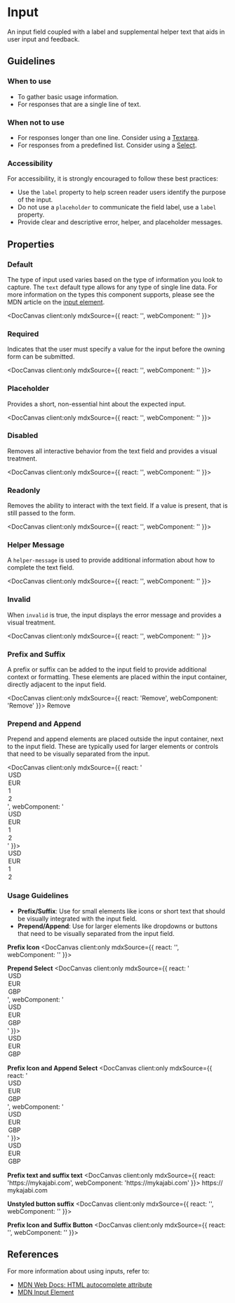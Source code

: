 
# Input

An input field coupled with a label and supplemental helper text that aids in user input and feedback.

## Guidelines

### When to use

- To gather basic usage information.
- For responses that are a single line of text.

### When not to use

- For responses longer than one line. Consider using a [Textarea](/docs/components-textarea--docs).
- For responses from a predefined list. Consider using a [Select](/docs/components-select--docs).

### Accessibility

For accessibility, it is strongly encouraged to follow these best practices:

- Use the `label` property to help screen reader users identify the purpose of the input.
- Do not use a `placeholder` to communicate the field label, use a `label` property.
- Provide clear and descriptive error, helper, and placeholder messages.

## Properties

<DocArgsTable componentName="pds-input" docSource={components} />

### Default

The type of input used varies based on the type of information you look to capture. The `text` default type allows for any type of single line data. For more information on the types this component supports, please see the MDN article on the [input element](https://developer.mozilla.org/en-US/docs/Web/HTML/Element/input#input_types).

<DocCanvas client:only
  mdxSource={{
    react: '<PdsInput componentId="pds-input-text-example" label="Name" type="text" value="Frank Dux"></PdsInput>',
    webComponent: '<pds-input component-id="pds-input-text-example" label="Name" type="text" value="Frank Dux"></pds-input>'
}}>
  <pds-input component-id="pds-input-text-example" label="Name" type="text" value="Frank Dux"></pds-input>
</DocCanvas>

### Required

Indicates that the user must specify a value for the input before the owning form can be submitted.

<DocCanvas client:only
  mdxSource={{
    react: '<PdsInput componentId="pds-input-required-example" label="Name" type="email" required="true" value="Frank Dux"></PdsInput>',
    webComponent: '<pds-input component-id="pds-input-required-example" label="Name" type="email" required="true" value="Frank Dux"></pds-input>'
}}>
  <pds-input component-id="pds-input-required-example" label="Name" type="email" required="true" value="Frank Dux"></pds-input>
</DocCanvas>

### Placeholder

Provides a short, non-essential hint about the expected input.

<DocCanvas client:only
  mdxSource={{
    react: '<PdsInput componentId="pds-input-placeholder-example" label="Email" type="email" placeholder="Enter a email address..." value=""></PdsInput>',
    webComponent: '<pds-input component-id="pds-input-placeholder-example" label="Email" type="email" placeholder="Enter a email address..." value=""></pds-input>'
}}>
  <pds-input component-id="pds-input-placeholder-example" label="Email" type="email" placeholder="Enter a email address..." value=""></pds-input>
</DocCanvas>

### Disabled

Removes all interactive behavior from the text field and provides a visual treatment.

<DocCanvas client:only
  mdxSource={{
    react: '<PdsInput componentId="pds-input-disabled-example" label="Name" type="email" disabled="true" value="Frank Dux"></PdsInput>',
    webComponent: '<pds-input component-id="pds-input-disabled-example" label="Name" type="email" disabled="true" value="Frank Dux"></pds-input>'
}}>
  <pds-input component-id="pds-input-disabled-example" label="Name" type="email" disabled="true" value="Frank Dux"></pds-input>
</DocCanvas>

### Readonly

Removes the ability to interact with the text field. If a value is present, that is still passed to the form.

<DocCanvas client:only
  mdxSource={{
    react: '<PdsInput componentId="pds-input-readonly-example" label="Name" type="email" readonly="true" value="Frank Dux"></PdsInput>',
    webComponent: '<pds-input component-id="pds-input-readonly-example" label="Name" type="email" readonly="true" value="Frank Dux"></pds-input>'
}}>
  <pds-input component-id="pds-input-readonly-example" label="Name" type="email" readonly="true" value="Frank Dux"></pds-input>
</DocCanvas>

### Helper Message

A `helper-message` is used to provide additional information about how to complete the text field.

<DocCanvas client:only
  mdxSource={{
    react: '<PdsInput componentId="pds-input-help-example" label="Name" type="email" helperMessage="Please use the correct format" value="Frank Dux"></PdsInput>',
    webComponent: '<pds-input component-id="pds-input-help-example" label="Name" type="email" helper-message="Please use the correct format" value="Frank Dux"></pds-input>'
}}>
  <pds-input component-id="pds-input-help-example" label="Name" type="email" helper-message="Please use the correct format" value="Frank Dux"></pds-input>
</DocCanvas>

### Invalid

When `invalid` is true, the input displays the error message and provides a visual treatment.

<DocCanvas client:only
  mdxSource={{
    react: '<PdsInput componentId="pds-input-error-example" label="Email address" type="email" errorMessage="Please provide a valid email address" value="Frank Dux" invalid></PdsInput>',
    webComponent: '<pds-input component-id="pds-input-error-example" label="Email address" type="email" error-message="Please provide a valid email address" value="Frank Dux" invalid></pds-input>'
}}>
  <pds-input component-id="pds-input-error-example" label="Email address" type="email" error-message="Please provide a valid email address" value="Frank Dux" invalid></pds-input>
</DocCanvas>

### Prefix and Suffix
A prefix or suffix can be added to the input field to provide additional context or formatting. These elements are placed within the input container, directly adjacent to the input field.

<DocCanvas client:only
  mdxSource={{
    react: '<PdsInput componentId="pds-input-prefix-suffix-example" label="Name" type="email" value="Frank Dux"><PdsIcon name="mail" slot="prefix"></PdsIcon><PdsButton class="pds-input__suffix" variant="unstyled" slot="suffix" icon-only icon="remove-circle">Remove</PdsButton></PdsInput>',
    webComponent: '<pds-input component-id="pds-input-prefix-suffix-example" label="Name" type="email" value="Frank Dux"><pds-icon name="mail" slot="prefix"></pds-icon><pds-button class="pds-input__suffix" variant="unstyled" slot="suffix" icon-only icon="remove-circle">Remove</pds-button></pds-input>'
  }}>
  <pds-input component-id="pds-input-prefix-suffix-example" label="Name" type="email" value="Frank Dux">
    <pds-icon name="mail" slot="prefix"></pds-icon>
    <pds-button class="pds-input__suffix" variant="unstyled" slot="suffix" icon-only icon="remove-circle">Remove</pds-button>
  </pds-input>
</DocCanvas>

### Prepend and Append
Prepend and append elements are placed outside the input container, next to the input field. These are typically used for larger elements or controls that need to be visually separated from the input.

<DocCanvas client:only
  mdxSource={{
    react: '<PdsInput componentId="pds-input-prepend-append-example" label="Amount" type="text" value="100"><PdsSelect class="pds-input__prepend" slot="prepend"><option value="USD">USD</option><option value="EUR">EUR</option></PdsSelect><PdsSelect class="pds-input__append" slot="append"><option value="1">1</option><option value="2">2</option></PdsSelect></PdsInput>',
    webComponent: '<pds-input component-id="pds-input-prepend-append-example" label="Amount" type="text" value="100"><pds-select class="pds-input__prepend" slot="prepend"><option value="USD">USD</option><option value="EUR">EUR</option></pds-select><pds-select class="pds-input__append" slot="append"><option value="1">1</option><option value="2">2</option></pds-select></pds-input>'
  }}>
  <pds-input component-id="pds-input-prepend-append-example" label="Amount" type="text" value="100">
    <pds-select class="pds-input__prepend" slot="prepend">
      <option value="USD">USD</option>
      <option value="EUR">EUR</option>
    </pds-select>
    <pds-select class="pds-input__append" slot="append">
      <option value="1">1</option>
      <option value="2">2</option>
    </pds-select>
  </pds-input>
</DocCanvas>

### Usage Guidelines

- **Prefix/Suffix**: Use for small elements like icons or short text that should be visually integrated with the input field.
- **Prepend/Append**: Use for larger elements like dropdowns or buttons that need to be visually separated from the input field.

**Prefix Icon**
<DocCanvas client:only
  mdxSource={{
    react: '<PdsInput componentId="pds-input-prefix-icon" label="Email" type="email" value="Frank Dux"><PdsIcon name="mail" slot="prefix"></PdsIcon></PdsInput>',
    webComponent: '<pds-input component-id="pds-input-prefix-icon" label="Email" type="email" value="Frank Dux"><pds-icon name="mail" slot="prefix"></pds-icon></pds-input>'
  }}>
  <pds-input component-id="pds-input-prefix-icon" label="Email" type="email" value="Frank Dux">
    <pds-icon name="mail" slot="prefix"></pds-icon>
  </pds-input>
</DocCanvas>

**Prepend Select**
<DocCanvas client:only
  mdxSource={{
    react: '<PdsInput componentId="pds-input-prepend-select" label="Amount" type="text" value="100"><PdsSelect class="pds-input__prepend" slot="prepend"><option value="USD">USD</option><option value="EUR">EUR</option><option value="GBP">GBP</option></PdsSelect></PdsInput>',
    webComponent: '<pds-input component-id="pds-input-prepend-select" label="Amount" type="text" value="100"><pds-select class="pds-input__prepend" slot="prepend"><option value="USD">USD</option><option value="EUR">EUR</option><option value="GBP">GBP</option></pds-select></pds-input>'
  }}>
  <pds-input component-id="pds-input-prepend-select" label="Amount" type="text" value="100">
    <pds-select class="pds-input__prepend" slot="prepend">
      <option value="USD">USD</option>
      <option value="EUR">EUR</option>
      <option value="GBP">GBP</option>
    </pds-select>
  </pds-input>
</DocCanvas>

**Prefix Icon and Append Select**
<DocCanvas client:only
  mdxSource={{
    react: '<PdsInput componentId="pds-input-prefix-append" label="Amount" type="text" value="100"><PdsIcon name="dollar" slot="prefix"></PdsIcon><PdsSelect class="pds-input__append" slot="append"><option value="USD">USD</option><option value="EUR">EUR</option><option value="GBP">GBP</option></PdsSelect></PdsInput>',
    webComponent: '<pds-input component-id="pds-input-prefix-append" label="Amount" type="text" value="100"><pds-icon name="dollar" slot="prefix"></pds-icon><pds-select class="pds-input__append" slot="append"><option value="USD">USD</option><option value="EUR">EUR</option><option value="GBP">GBP</option></pds-select></pds-input>'
  }}>
  <pds-input component-id="pds-input-prefix-append" label="Amount" type="text" value="100">
    <pds-icon name="dollar" slot="prefix"></pds-icon>
    <pds-select class="pds-input__append" slot="append">
      <option value="USD">USD</option>
      <option value="EUR">EUR</option>
      <option value="GBP">GBP</option>
    </pds-select>
  </pds-input>
</DocCanvas>

**Prefix text and suffix text**
<DocCanvas client:only
  mdxSource={{
    react: '<PdsInput componentId="pds-input-prefix-suffix-text" label="URL" type="text" value=""><PdsText class="pds-input__prefix" color="--pine-color-grey-700" slot="prefix">https://</PdsText><PdsText class="pds-input__suffix" color="--pine-color-grey-700" slot="suffix">mykajabi.com</PdsText></PdsInput>',
    webComponent: '<pds-input component-id="pds-input-prefix-suffix-text" label="URL" type="text" value=""><pds-text class="pds-input__prefix" color="--pine-color-grey-700" slot="prefix">https://</pds-text><pds-text class="pds-input__suffix" color="--pine-color-grey-700" slot="suffix">mykajabi.com</pds-text></pds-input>'
  }}>
  <pds-input component-id="pds-input-prefix-suffix-text" label="URL" type="text" value="">
    <pds-text class="pds-input__prefix" color="--pine-color-grey-700" slot="prefix">https://</pds-text>
    <pds-text class="pds-input__suffix" color="--pine-color-grey-700" slot="suffix">mykajabi.com</pds-text>
  </pds-input>
</DocCanvas>

**Unstyled button suffix**
<DocCanvas client:only
  mdxSource={{
    react: '<PdsInput componentId="pds-input-suffix-button" label="Search" type="text" value=""><PdsButton class="pds-input__suffix" variant="unstyled" slot="suffix"><PdsIcon name="search"></PdsIcon></PdsButton></PdsInput>',
    webComponent: '<pds-input component-id="pds-input-suffix-button" label="Search" type="text" value=""><pds-button class="pds-input__suffix" variant="unstyled" slot="suffix"><pds-icon name="search"></pds-icon></pds-button></pds-input>'
  }}>
  <pds-input component-id="pds-input-suffix-button" label="Search" type="text" value="">
    <pds-button class="pds-input__suffix" variant="unstyled" slot="suffix">
      <pds-icon name="search"></pds-icon>
    </pds-button>
  </pds-input>
</DocCanvas>

**Prefix Icon and Suffix Button**
<DocCanvas client:only
  mdxSource={{
    react: '<PdsInput componentId="pds-input-prefix-suffix" label="Email" type="email" value="Frank Dux"><PdsIcon name="mail" slot="prefix"></PdsIcon><PdsButton class="pds-input__suffix" variant="unstyled" slot="suffix"><PdsIcon name="remove-circle"></PdsIcon></PdsButton></PdsInput>',
    webComponent: '<pds-input component-id="pds-input-prefix-suffix" label="Email" type="email" value="Frank Dux"><pds-icon name="mail" slot="prefix"></pds-icon><pds-button class="pds-input__suffix" variant="unstyled" slot="suffix"><pds-icon name="remove-circle"></pds-icon></pds-button></pds-input>'
  }}>
  <pds-input component-id="pds-input-prefix-suffix" label="Email" type="email" value="Frank Dux">
    <pds-icon name="mail" slot="prefix"></pds-icon>
    <pds-button class="pds-input__suffix" variant="unstyled" slot="suffix">
      <pds-icon name="remove-circle"></pds-icon>
    </pds-button>
  </pds-input>
</DocCanvas>

## References

For more information about using inputs, refer to:
- [MDN Web Docs: HTML autocomplete attribute](https://developer.mozilla.org/en-US/docs/Web/HTML/Attributes/autocomplete)
- [MDN Input Element](https://developer.mozilla.org/en-US/docs/Web/HTML/Element/input)

